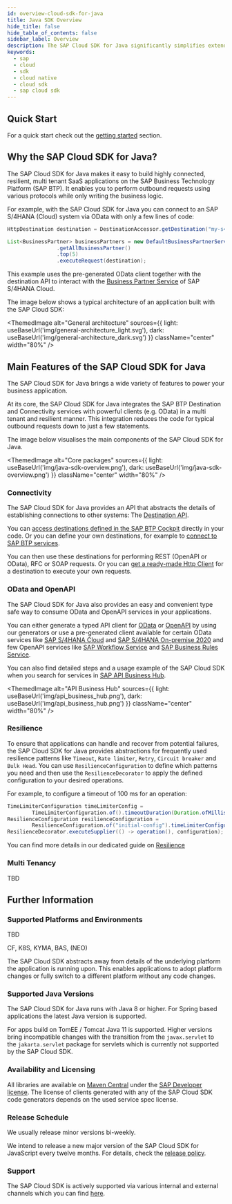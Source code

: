 ```yaml
---
id: overview-cloud-sdk-for-java
title: Java SDK Overview
hide_title: false
hide_table_of_contents: false
sidebar_label: Overview
description: The SAP Cloud SDK for Java significantly simplifies extending and developing an application with SAP Business Technology Platform
keywords:
  - sap
  - cloud
  - sdk
  - cloud native
  - cloud sdk
  - sap cloud sdk
---
```


<!-- vale off -->


<!-- vale on -->

<MvnBadge />

## Quick Start

For a quick start check out the [getting started](getting-started) section.

## Why the SAP Cloud SDK for Java?

The SAP Cloud SDK for Java makes it easy to build highly connected, resilient, multi tenant SaaS applications on the SAP Business Technology Platform (SAP BTP).
It enables you to perform outbound requests using various protocols while only writing the business logic.

For example, with the SAP Cloud SDK for Java you can connect to an SAP S/4HANA (Cloud) system via OData with only a few lines of code:

```java
HttpDestination destination = DestinationAccessor.getDestination("my-s4-system").asHttp();

List<BusinessPartner> businessPartners = new DefaultBusinessPartnerService()
                .getAllBusinessPartner()
                .top(5)
                .executeRequest(destination);
```

This example uses the pre-generated OData client together with the destination API to interact with the [Business Partner Service](https://api.sap.com/api/API_BUSINESS_PARTNER/overview) of SAP S/4HANA Cloud.

The image below shows a typical architecture of an application built with the SAP Cloud SDK:

<!-- vale off -->

<ThemedImage
  alt="General architecture"
  sources={{
    light: useBaseUrl('img/general-architecture_light.svg'),
    dark: useBaseUrl('img/general-architecture_dark.svg')
  }}
  className="center"
  width="80%"
/>

<!-- vale on -->

## Main Features of the SAP Cloud SDK for Java

The SAP Cloud SDK for Java brings a wide variety of features to power your business application.

At its core, the SAP Cloud SDK for Java integrates the SAP BTP Destination and Connectivity services with powerful clients (e.g. OData) in a multi tenant and resilient manner.
This integration reduces the code for typical outbound requests down to just a few statements.

The image below visualises the main components of the SAP Cloud SDK for Java.

<!-- vale off -->

<ThemedImage
  alt="Core packages"
  sources={{
    light: useBaseUrl('img/java-sdk-overview.png'),
    dark: useBaseUrl('img/java-sdk-overview.png')
  }}
  className="center"
  width="80%"
/>

<!-- vale on -->

### Connectivity

The SAP Cloud SDK for Java provides an API that abstracts the details of establishing connections to other systems: The [Destination API](features/connectivity/sdk-connectivity-destination-service).

You can [access destinations defined in the SAP BTP Cockpit](features/connectivity/sdk-connectivity-destination-service#accessing-destinations) directly in your code.
Or you can define your own destinations, for example to [connect to SAP BTP services](features/connectivity/sdk-connectivity-destination-service#skip-destination-creation-step-for-certain-authentication-types-on-cloud-foundry).

You can then use these destinations for performing REST (OpenAPI or OData), RFC or SOAP requests.
Or you can [get a ready-made Http Client](features/connectivity/sdk-connectivity-http-client#general-usage) for a destination to execute your own requests.

### OData and OpenAPI

The SAP Cloud SDK for Java also provides an easy and convenient type safe way to consume OData and OpenAPI services in your applications.

You can either generate a typed API client for [OData](https://sap.github.io/cloud-sdk/docs/js/features/odata/generate-client) or [OpenAPI](https://sap.github.io/cloud-sdk/docs/js/features/openapi/generate-client) by using our generators or
use a pre-generated client available for certain OData services like [SAP S/4HANA Cloud](https://api.sap.com/package/SAPS4HANACloud?section=Artifacts) and [SAP S/4HANA On-premise 2020](https://api.sap.com/package/S4HANAOPAPI?section=Artifacts)
and few OpenAPI services like [SAP Workflow Service](https://sap.github.io/cloud-sdk/docs/java/features/rest/clients/scp-workflow-rest-api) and [SAP Business Rules Service](https://sap.github.io/cloud-sdk/docs/java/features/rest/clients/btp-business-rules-rest-api).

You can also find detailed steps and a usage example of the SAP Cloud SDK when you search for services in [SAP API Business Hub](https://api.sap.com/).

<!-- vale off -->

<ThemedImage
  alt="API Business Hub"
  sources={{
    light: useBaseUrl('img/api_business_hub.png'),
    dark: useBaseUrl('img/api_business_hub.png')
  }}
  className="center"
  width="80%"
/>

<!-- vale on -->

### Resilience

To ensure that applications can handle and recover from potential failures, the SAP Cloud SDK for Java provides abstractions for frequently used resilience patterns like `Timeout`, `Rate limiter`, `Retry`, `Circuit breaker` and `Bulk Head`.
You can use `ResilienceConfiguration` to define which patterns you need and then use the `ResilienceDecorator` to apply the defined configuration to your desired operations.

For example, to configure a timeout of 100 ms for an operation:

```java
TimeLimiterConfiguration timeLimiterConfig =
        TimeLimiterConfiguration.of().timeoutDuration(Duration.ofMillis(100));
ResilienceConfiguration resilienceConfiguration =
        ResilienceConfiguration.of("initial-config").timeLimiterConfiguration(timeLimiterConfig);
ResilienceDecorator.executeSupplier(() -> operation(), configuration);
```
You can find more details in our dedicated guide on [Resilience](https://sap.github.io/cloud-sdk/docs/java/features/resilience)

### Multi Tenancy

TBD

## Further Information

### Supported Platforms and Environments

TBD

CF, K8S, KYMA, BAS, (NEO)

The SAP Cloud SDK abstracts away from details of the underlying platform the application is running upon.
This enables applications to adopt platform changes or fully switch to a different platform without any code changes.

### Supported Java Versions

The SAP Cloud SDK for Java runs with Java 8 or higher.
For Spring based applications the latest Java version is supported.

For apps build on TomEE / Tomcat Java 11 is supported.
Higher versions bring incompatible changes with the transition from the `javax.servlet` to the `jakarta.servlet` package for servlets which is currently not supported by the SAP Cloud SDK.

### Availability and Licensing

All libraries are available on [Maven Central](https://central.sonatype.dev/search?namespace=com.sap.cloud.sdk) under the [SAP Developer license](https://tools.eu1.hana.ondemand.com/developer-license-3_1.txt).
The license of clients generated with any of the SAP Cloud SDK code generators depends on the used service spec license.

### Release Schedule

We usually release minor versions bi-weekly.

We intend to release a new major version of the SAP Cloud SDK for JavaScript every twelve months.
For details, check the [release policy](release-policy).

### Support

The SAP Cloud SDK is actively supported via various internal and external channels which you can find [here](support-java).
